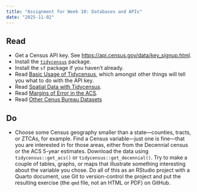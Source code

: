 ```yaml
---
title: "Assignment for Week 10: Databases and APIs"
date: "2025-11-02"
---
```



## Read

- Get a Census API key. See <https://api.census.gov/data/key_signup.html>.
- Install the [`tidycensus`](https://walker-data.com/tidycensus/) package.
- Install the `sf` package if you haven't already.
- Read [Basic Usage of Tidycensus](https://walker-data.com/tidycensus/articles/basic-usage.html), which amongst other things will tell you what to do with the API key.
- Read [Spatial Data with Tidycensus](https://walker-data.com/tidycensus/articles/spatial-data.html).
- Read [Margins of Error in the ACS](https://walker-data.com/tidycensus/articles/margins-of-error.html).
- Read [Other Cenus Bureau Datasets](https://walker-data.com/tidycensus/articles/other-datasets.html)

## Do

- Choose some Census geography smaller than a state---counties, tracts, or ZTCAs, for example. Find a Census variable---just one is fine---that you are interested in for those areas, either from the Decennial census or the ACS 5-year estimates. Download the data using `tidycensus::get_acs()` or `tidycensus::get_decennial()`. Try to make a couple of tables, graphs, or maps that illustrate something interesting about the variable you chose. Do all of this as an RStudio project with a Quarto document, use Git to version-control the project and put the resulting exercise (the `qmd` file, not an HTML or PDF) on GitHub.
